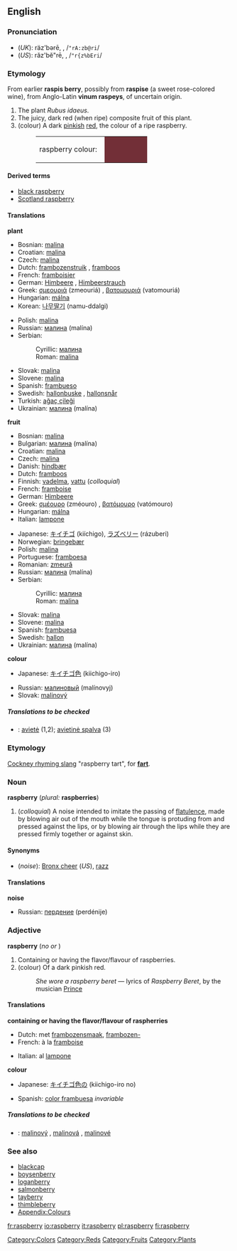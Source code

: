 {{Wikipedia}}
==English==

===Pronunciation===
<!--Note that the "p" is silent-->
*(''UK''): räz'bərē, {{IPAchar|/ˈrɑːzbəri/}}, /<tt>"rA:zb@ri</tt>/
*(''US''): răz'bĕ"rē, {{IPAchar|/ˈræzˌbɛri/}}, /<tt>"r{z%bEri</tt>/

===Etymology===
From earlier '''raspis berry''', possibly from '''raspise''' (a sweet rose-colored wine), from Anglo-Latin '''vinum raspeys''', of uncertain origin.

#<!--DefNRubus_idaeus-->The plant ''Rubus idaeus''.
#<!--DefNRubus_idaeus_fructus-->The juicy, dark red (when ripe) composite fruit of this plant.
#<!--DefNColor722F37-->(colour) A dark [[pinkish]] [[red]], the colour of a ripe raspberry.
#:<table><tr><td>raspberry colour: &nbsp;</td><td bgcolor="#722F37" width="80">&nbsp; </td></tr></table>

====Derived terms====
*[[black raspberry]]
*[[Scotland raspberry]]

====Translations====
<!--DefNRubus_idaeus-->'''plant'''
{{top}}
*Bosnian: [[malina#Bosnian|malina]] {{f}}
*Croatian: [[malina#Croatian|malina]] {{f}}
*Czech: [[malina#Czech|malina]] {{f}}
*Dutch: [[frambozenstruik]] {{m}}, [[framboos]] {{m}}
*French: [[framboisier]] {{m}}
*German: [[Himbeere]] {{f}}, [[Himbeerstrauch]] {{m}}
*Greek: [[σμεουριά]] (zmeouriá) {{f}}, [[βατομουριά]] (vatomouriá) {{f}}
*Hungarian: [[málna]]
*Korean: [[나무딸기]] (namu-ddalgi)
{{mid}}
*Polish: [[malina#Polish|malina]] {{f}}
*Russian: [[малина#Russian|малина]] (malína) {{f}}
*Serbian:
*:Cyrillic: [[малина#Serbian|малина]] {{f}}
*:Roman: [[malina#Serbian|malina]] {{f}}
*Slovak: [[malina#Slovak|malina]] {{f}}
*Slovene: [[malina#Slovene|malina]] {{f}}
*Spanish: [[frambueso]] {{m}}
*Swedish: [[hallonbuske]] {{c}}, [[hallonsnår]] {{n}}
*Turkish: [[ağaç çileği]]
*Ukrainian: [[малина#Ukrainian|малина]] (malína) {{f}}
{{bottom}}

<!--DefNRubus_idaeus_fructus-->'''fruit'''
{{top}}
*Bosnian: [[malina#Bosnian|malina]] {{f}}
*Bulgarian: [[малина]] (malína) {{f}}
*Croatian: [[malina#Croatian|malina]] {{f}}
*Czech: [[malina#Czech|malina]] {{f}}
*Danish: [[hindbær]]
*Dutch: [[framboos]] {{m}}
*Finnish: [[vadelma]], [[vattu]] (''colloquial'')
*French: [[framboise]] {{f}}
*German: [[Himbeere]] {{f}}
*Greek: [[σμέουρο]] (zméouro) {{n}}, [[βατόμουρο]] (vatómouro) {{n}}
*Hungarian: [[málna]]
*Italian: [[lampone]] {{m}}
{{mid}}
*Japanese: [[キイチゴ]] (kiíchigo), [[ラズベリー]] (rázuberi)
*Norwegian: [[bringebær]]
*Polish: [[malina#Polish|malina]] {{f}}
*Portuguese: [[framboesa]] {{f}}
*Romanian: [[zmeură]] {{f}}
*Russian: [[малина#Russian|малина]] (malína) {{f}}
*Serbian:
*:Cyrillic: [[малина#Serbian|малина]] {{f}}
*:Roman: [[malina#Serbian|malina]] {{f}}
*Slovak: [[malina#Slovak|malina]] {{f}}
*Slovene: [[malina#Slovene|malina]] {{f}}
*Spanish: [[frambuesa]] {{f}}
*Swedish: [[hallon]] {{n}}
*Ukrainian: [[малина#Ukrainian|малина]] (malína) {{f}}
{{bottom}}

<!--DefNColor722F37-->'''colour'''
{{top}}
*Japanese: [[キイチゴ色]] (kiichigo-iro)
{{mid}}
*Russian: [[малиновый]] (malínovyj)
*Slovak: [[malinový]]
{{bottom}}

=====Translations to be checked=====
<!--Remove this section once all of the translations below have been moved into the tables above.-->
{{checktrans}}

*{{ttbc|Lithuanian}}: [[avietė]] {{f}} (1,2); [[avietinė spalva]] {{m}} (3)

===Etymology===
[[Cockney rhyming slang]] "raspberry tart", for '''[[fart]]'''.

===Noun===
'''raspberry''' (''plural:'' '''raspberries''')

#<!--DefNSound-->(''colloquial'') A noise intended to imitate the passing of [[flatulence]], made by blowing air out of the mouth while the tongue is protuding from and pressed against the lips, or by blowing air through the lips while they are pressed firmly together or against skin.

====Synonyms====
*<!--DefNSound-->(''noise''): [[Bronx cheer]] (''US''), [[razz]]

====Translations====
<!--DefNSound-->'''noise'''
{{top}}
{{mid}}
*Russian: [[пердение]] (perdénije) {{n}}
{{bottom}}

===Adjective===
'''raspberry''' (''no {{compar}} or {{superl}}'')

#<!--DefAdjFlavor-->Containing or having the flavor/flavour of raspberries.
#<!--DefAdjColor722F37-->(colour) Of a dark pinkish red.
#:''She wore a raspberry beret'' &mdash; lyrics of ''Raspberry Beret'', by the musician [[w:Prince_(artist)|Prince]]

====Translations====

<!--DefAdjFlavor-->'''containing or having the flavor/flavour of raspherries'''
{{top}}
*Dutch: met [[frambozensmaak]], [[frambozen-]]
*French: à la [[framboise]]
{{mid}}
*Italian: al [[lampone]]
{{bottom}}

<!--DefAdjColor722F37-->'''colour'''
{{top}}
*Japanese: [[キイチゴ色]]の (kiichigo-iro no)
{{mid}}
*Spanish: [[color frambuesa]] ''invariable''
{{bottom}}

=====Translations to be checked=====
<!--Remove this section once all of the translations below have been moved into the tables above.-->
{{checktrans}}

*{{ttbc|Slovak}}: [[malinový]] {{m}}, [[malinová]] {{f}}, [[malinové]] {{n}}

===See also===
*[[blackcap]]
*[[boysenberry]]
*[[loganberry]]
*[[salmonberry]]
*[[tayberry]]
*[[thimbleberry]]
*[[Wiktionary_Appendix:Colours|Appendix:Colours]]

[[Category:Colors]]
[[Category:Reds]]
[[Category:Fruits]]
[[Category:Plants]]

[[fr:raspberry]]
[[io:raspberry]]
[[it:raspberry]]
[[pl:raspberry]]
[[fi:raspberry]]